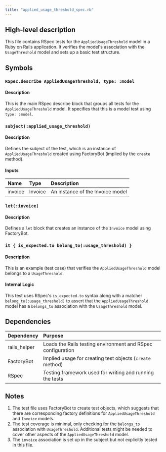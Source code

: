 ```yaml
---
title: "applied_usage_threshold_spec.rb"
---
```


## High-level description
This file contains RSpec tests for the `AppliedUsageThreshold` model in a Ruby on Rails application. It verifies the model's association with the `UsageThreshold` model and sets up a basic test structure.

## Symbols

### `RSpec.describe AppliedUsageThreshold, type: :model`
#### Description
This is the main RSpec describe block that groups all tests for the `AppliedUsageThreshold` model. It specifies that this is a model test using `type: :model`.

### `subject(:applied_usage_threshold)`
#### Description
Defines the subject of the test, which is an instance of `AppliedUsageThreshold` created using FactoryBot (implied by the `create` method).

#### Inputs
| Name | Type | Description |
|:-----|:-----|:------------|
| invoice | Invoice | An instance of the Invoice model |

### `let(:invoice)`
#### Description
Defines a `let` block that creates an instance of the `Invoice` model using FactoryBot.

### `it { is_expected.to belong_to(:usage_threshold) }`
#### Description
This is an example (test case) that verifies the `AppliedUsageThreshold` model belongs to a `UsageThreshold`.

#### Internal Logic
This test uses RSpec's `is_expected.to` syntax along with a matcher `belong_to(:usage_threshold)` to assert that the `AppliedUsageThreshold` model has a `belongs_to` association with the `UsageThreshold` model.

## Dependencies
| Dependency | Purpose |
|:-----------|:--------|
| rails_helper | Loads the Rails testing environment and RSpec configuration |
| FactoryBot | Implied usage for creating test objects (`create` method) |
| RSpec | Testing framework used for writing and running the tests |

## Notes
1. The test file uses FactoryBot to create test objects, which suggests that there are corresponding factory definitions for `AppliedUsageThreshold` and `Invoice` models.
2. The test coverage is minimal, only checking for the `belongs_to` association with `UsageThreshold`. Additional tests might be needed to cover other aspects of the `AppliedUsageThreshold` model.
3. The `invoice` association is set up in the subject but not explicitly tested in this file.